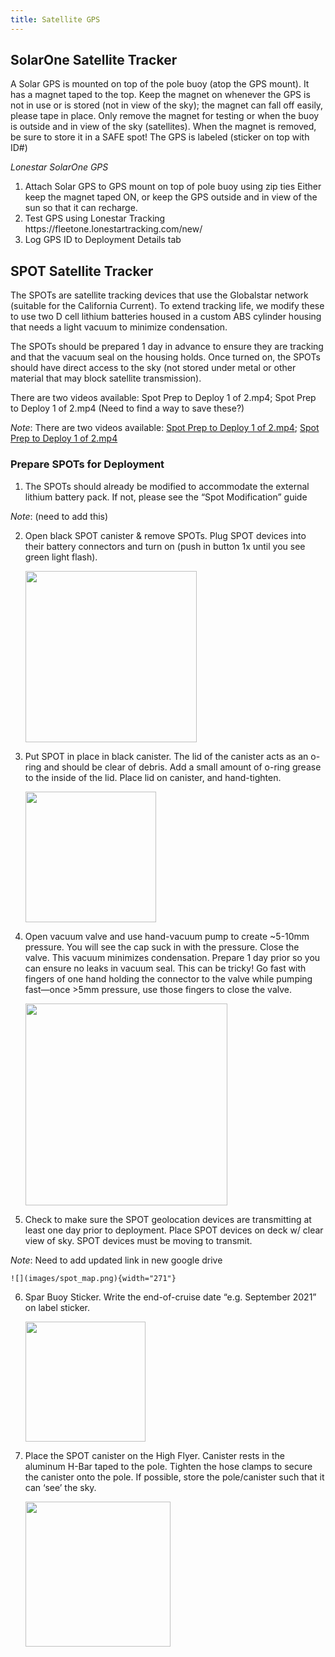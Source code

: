 ```yaml
---
title: Satellite GPS 
---
```


## SolarOne Satellite Tracker

A Solar GPS is mounted on top of the pole buoy (atop the GPS mount). It has a magnet taped to the top. Keep the magnet on whenever the GPS is not in use or is stored (not in view of the sky); the magnet can fall off easily, please tape in place. Only remove the magnet for testing or when the buoy is outside and in view of the sky (satellites). When the magnet is removed, be sure to store it in a SAFE spot! The GPS is labeled (sticker on top with ID#)

*Lonestar SolarOne GPS*

1.  Attach Solar GPS to GPS mount on top of pole buoy using zip ties Either keep the magnet taped ON, or keep the GPS outside and in view of the sun so that it can recharge.
2.  Test GPS using Lonestar Tracking https://fleetone.lonestartracking.com/new/
3.  Log GPS ID to Deployment Details tab

## SPOT Satellite Tracker

The SPOTs are satellite tracking devices that use the Globalstar network (suitable for the California Current). To extend tracking life, we modify these to use two D cell lithium batteries housed in a custom ABS cylinder housing that needs a light vacuum to minimize condensation.

The SPOTs should be prepared 1 day in advance to ensure they are tracking and that the vacuum seal on the housing holds. Once turned on, the SPOTs should have direct access to the sky (not stored under metal or other material that may block satellite transmission).

There are two videos available: Spot Prep to Deploy 1 of 2.mp4; Spot Prep to Deploy 1 of 2.mp4 (Need to find a way to save these?)

::: callout-important
*Note*: There are two videos available: [Spot Prep to Deploy 1 of 2.mp4](https://drive.google.com/file/d/1w4ecg0xlKwXozmc9E7GWx824odp1JBsd/view?usp=drive_link); [Spot Prep to Deploy 1 of 2.mp4](https://drive.google.com/file/d/1m6HRSEPHhXI4LQqr6bjOgRKJnFEugY2r/view?usp=drive_link)
:::

### Prepare SPOTs for Deployment

1.  The SPOTs should already be modified to accommodate the external lithium battery pack. If not, please see the “Spot Modification” guide

::: callout-important
*Note*: (need to add this)
:::

2.  Open black SPOT canister & remove SPOTs. Plug SPOT devices into their battery connectors and turn on (push in button 1x until you see green light flash).

    ![](images/SpotBatteryPlug.JPG){width="274"}

3.  Put SPOT in place in black canister. The lid of the canister acts as an o-ring and should be clear of debris. Add a small amount of o-ring grease to the inside of the lid. Place lid on canister, and hand-tighten.

    ![](images/spotOpenTop.JPG){width="209"}

4.  Open vacuum valve and use hand-vacuum pump to create \~5-10mm pressure. You will see the cap suck in with the pressure. Close the valve. This vacuum minimizes condensation. Prepare 1 day prior so you can ensure no leaks in vacuum seal. This can be tricky! Go fast with fingers of one hand holding the connector to the valve while pumping fast—once \>5mm pressure, use those fingers to close the valve.

    ![](images/spot_vacuum.png){width="323"}

5.  Check to make sure the SPOT geolocation devices are transmitting at least one day prior to deployment. Place SPOT devices on deck w/ clear view of sky. SPOT devices must be moving to transmit. 

::: callout-important
*Note*: Need to add updated link in new google drive
:::

    ![](images/spot_map.png){width="271"}

6.  Spar Buoy Sticker. Write the end-of-cruise date “e.g. September 2021” on label sticker.

    ![](images/spotSticker.JPG){width="192"}

7.  Place the SPOT canister on the High Flyer. Canister rests in the aluminum H-Bar taped to the pole. Tighten the hose clamps to secure the canister onto the pole. If possible, store the pole/canister such that it can ‘see’ the sky.

    ![](images/spotPlacement.JPG){width="232"}
